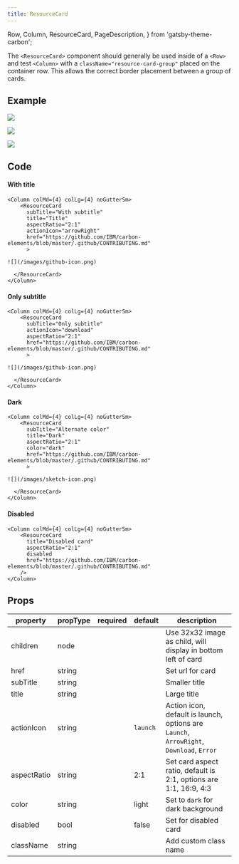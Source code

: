```yaml
---
title: ResourceCard
---
```


  Row,
  Column,
  ResourceCard,
  PageDescription,
} from 'gatsby-theme-carbon';

<PageDescription>

The `<ResourceCard>` component should generally be used inside of a `<Row>` and test `<Column>` with a `className="resource-card-group"` placed on the container row. This allows the correct border placement between a group of cards.

</PageDescription>

## Example

<Row className="resource-card-group">
<Column colMd={4} colLg={4} noGutterSm>
    <ResourceCard
      subTitle="With subtitle"
      title="Title"
      aspectRatio="2:1"
      actionIcon="arrowRight"
      href="https://github.com/IBM/carbon-elements/blob/master/.github/CONTRIBUTING.md"
      >

![](/images/github-icon.png)

  </ResourceCard>
</Column>
<Column colMd={4} colLg={4} noGutterSm>
    <ResourceCard
      subTitle="Only subtitle"
      actionIcon="download"
      aspectRatio="2:1"
      href="https://github.com/IBM/carbon-elements/blob/master/.github/CONTRIBUTING.md"
      >

![](/images/github-icon.png)

  </ResourceCard>
</Column>
<Column colMd={4} colLg={4} noGutterSm>
    <ResourceCard
      subTitle="Alternate color"
      title="Dark"
      aspectRatio="2:1"
      color="dark"
      href="https://github.com/IBM/carbon-elements/blob/master/.github/CONTRIBUTING.md"
      >

![](/images/sketch-icon.png)

  </ResourceCard>
</Column>
<Column colMd={4} colLg={4} noGutterSm>
    <ResourceCard
      title="Disabled card"
      aspectRatio="2:1"
      disabled
      href="https://github.com/IBM/carbon-elements/blob/master/.github/CONTRIBUTING.md"
      >

  </ResourceCard>
</Column>
</Row>

## Code

#### With title

```
<Column colMd={4} colLg={4} noGutterSm>
    <ResourceCard
      subTitle="With subtitle"
      title="Title"
      aspectRatio="2:1"
      actionIcon="arrowRight"
      href="https://github.com/IBM/carbon-elements/blob/master/.github/CONTRIBUTING.md"
      >

![](/images/github-icon.png)

  </ResourceCard>
</Column>
```

#### Only subtitle

```
<Column colMd={4} colLg={4} noGutterSm>
    <ResourceCard
      subTitle="Only subtitle"
      actionIcon="download"
      aspectRatio="2:1"
      href="https://github.com/IBM/carbon-elements/blob/master/.github/CONTRIBUTING.md"
      >

![](/images/github-icon.png)

  </ResourceCard>
</Column>

```

#### Dark

```
<Column colMd={4} colLg={4} noGutterSm>
    <ResourceCard
      subTitle="Alternate color"
      title="Dark"
      aspectRatio="2:1"
      color="dark"
      href="https://github.com/IBM/carbon-elements/blob/master/.github/CONTRIBUTING.md"
      >

![](/images/sketch-icon.png)

  </ResourceCard>
</Column>
```

#### Disabled

```
<Column colMd={4} colLg={4} noGutterSm>
    <ResourceCard
      title="Disabled card"
      aspectRatio="2:1"
      disabled
      href="https://github.com/IBM/carbon-elements/blob/master/.github/CONTRIBUTING.md"
    />
</Column>
```

## Props

| property    | propType | required | default  | description                                                                             |
| ----------- | -------- | -------- | -------- | --------------------------------------------------------------------------------------- |
| children    | node     |          |          | Use 32x32 image as child, will display in bottom left of card                           |
| href        | string   |          |          | Set url for card                                                                        |
| subTitle    | string   |          |          | Smaller title                                                                           |
| title       | string   |          |          | Large title                                                                             |
| actionIcon  | string   |          | `launch` | Action icon, default is launch, options are `Launch`, `ArrowRight`, `Download`, `Error` |
| aspectRatio | string   |          | 2:1      | Set card aspect ratio, default is 2:1, options are 1:1, 16:9, 4:3                       |
| color       | string   |          | light    | Set to `dark` for dark background                                                       |
| disabled    | bool     |          | false    | Set for disabled card                                                                   |
| className   | string   |          |          | Add custom class name                                                                   |
